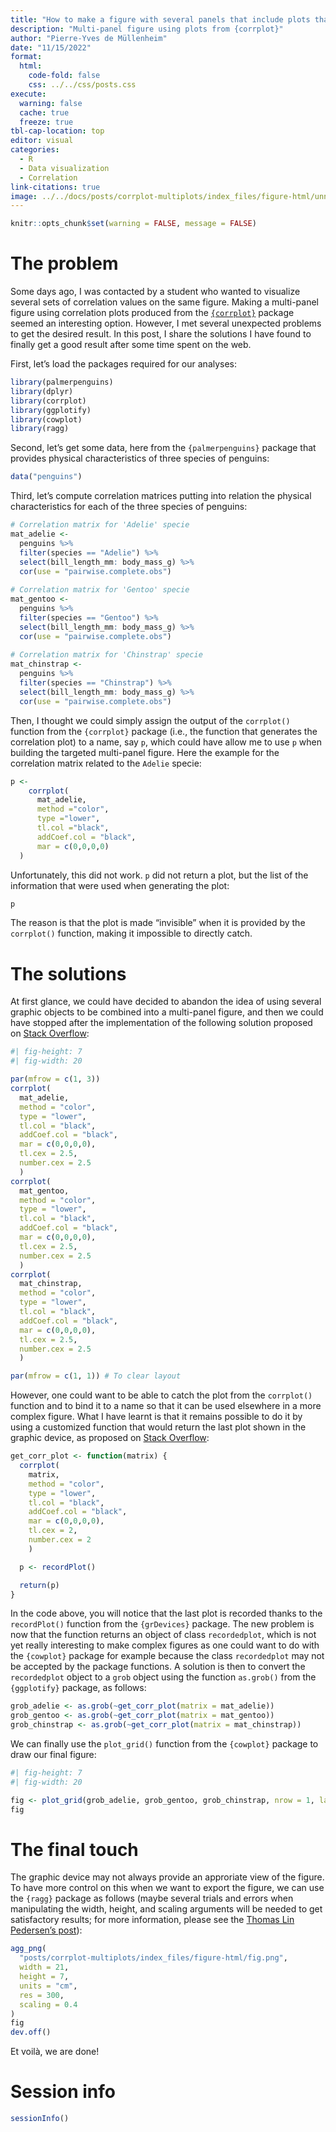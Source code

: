 ```yaml
---
title: "How to make a figure with several panels that include plots that are initially invisible? The case of the {corrplot} package"
description: "Multi-panel figure using plots from {corrplot}"
author: "Pierre-Yves de Müllenheim"
date: "11/15/2022"
format:
  html:
    code-fold: false
    css: ../../css/posts.css
execute:
  warning: false
  cache: true
  freeze: true
tbl-cap-location: top
editor: visual
categories:
  - R
  - Data visualization
  - Correlation
link-citations: true
image: ../../docs/posts/corrplot-multiplots/index_files/figure-html/unnamed-chunk-9-1.png
---
```


```r
knitr::opts_chunk$set(warning = FALSE, message = FALSE)
```

# The problem

Some days ago, I was contacted by a student who wanted to visualize several sets of correlation values on the same figure. Making a multi-panel figure using correlation plots produced from the [`{corrplot}`](https://github.com/taiyun/corrplot) package seemed an interesting option. However, I met several unexpected problems to get the desired result. In this post, I share the solutions I have found to finally get a good result after some time spent on the web.

First, let's load the packages required for our analyses:

```r
library(palmerpenguins)
library(dplyr)
library(corrplot)
library(ggplotify)
library(cowplot)
library(ragg)
```

Second, let's get some data, here from the `{palmerpenguins}` package that provides physical characteristics of three species of penguins:

```r
data("penguins")
```

Third, let's compute correlation matrices putting into relation the physical characteristics for each of the three species of penguins:

```r
# Correlation matrix for 'Adelie' specie
mat_adelie <- 
  penguins %>% 
  filter(species == "Adelie") %>%
  select(bill_length_mm: body_mass_g) %>%
  cor(use = "pairwise.complete.obs")
  
# Correlation matrix for 'Gentoo' specie
mat_gentoo <- 
  penguins %>% 
  filter(species == "Gentoo") %>%
  select(bill_length_mm: body_mass_g) %>%
  cor(use = "pairwise.complete.obs")
  
# Correlation matrix for 'Chinstrap' specie
mat_chinstrap <- 
  penguins %>% 
  filter(species == "Chinstrap") %>%
  select(bill_length_mm: body_mass_g) %>%
  cor(use = "pairwise.complete.obs")

```

Then, I thought we could simply assign the output of the `corrplot()` function from the `{corrplot}` package (i.e., the function that generates the correlation plot) to a name, say `p`, which could have allow me to use `p` when building the targeted multi-panel figure. Here the example for the correlation matrix related to the `Adelie` specie:

```r
p <-
    corrplot(
      mat_adelie, 
      method ="color", 
      type ="lower", 
      tl.col ="black",
      addCoef.col = "black",
      mar = c(0,0,0,0)
  )
```

Unfortunately, this did not work. `p` did not return a plot, but the list of the information that were used when generating the plot:

```r
p
```

The reason is that the plot is made "invisible" when it is provided by the `corrplot()` function, making it impossible to directly catch.

# The solutions

At first glance, we could have decided to abandon the idea of using several graphic objects to be combined into a multi-panel figure, and then we could have stopped after the implementation of the following solution proposed on [Stack Overflow](https://stackoverflow.com/questions/27929452/r-return-corrplot-as-object):

```r
#| fig-height: 7
#| fig-width: 20

par(mfrow = c(1, 3))
corrplot(
  mat_adelie, 
  method = "color", 
  type = "lower", 
  tl.col = "black",
  addCoef.col = "black",
  mar = c(0,0,0,0),
  tl.cex = 2.5,
  number.cex = 2.5
  )
corrplot(
  mat_gentoo, 
  method = "color", 
  type = "lower", 
  tl.col = "black",
  addCoef.col = "black",
  mar = c(0,0,0,0),
  tl.cex = 2.5,
  number.cex = 2.5
  )
corrplot(
  mat_chinstrap, 
  method = "color", 
  type = "lower", 
  tl.col = "black",
  addCoef.col = "black",
  mar = c(0,0,0,0),
  tl.cex = 2.5,
  number.cex = 2.5
  )

par(mfrow = c(1, 1)) # To clear layout
```

However, one could want to be able to catch the plot from the `corrplot()` function and to bind it to a name so that it can be used elsewhere in a more complex figure. What I have learnt is that it remains possible to do it by using a customized function that would return the last plot shown in the graphic device, as proposed on [Stack Overflow](https://stackoverflow.com/questions/65031113/how-to-save-a-plot-created-by-corrplot-function-in-r):

```r
get_corr_plot <- function(matrix) {
  corrplot(
    matrix,
    method = "color", 
    type = "lower", 
    tl.col = "black",
    addCoef.col = "black",
    mar = c(0,0,0,0),
    tl.cex = 2,
    number.cex = 2
    )

  p <- recordPlot()

  return(p)
}
```

In the code above, you will notice that the last plot is recorded thanks to the `recordPlot()` function from the `{grDevices}` package. The new problem is now that the function returns an object of class `recordedplot`, which is not yet really interesting to make complex figures as one could want to do with the `{cowplot}` package for example because the class `recordedplot` may not be accepted by the package functions. A solution is then to convert the `recordedplot` object to a `grob` object using the function `as.grob()` from the `{ggplotify}` package, as follows:

```r
grob_adelie <- as.grob(~get_corr_plot(matrix = mat_adelie))
grob_gentoo <- as.grob(~get_corr_plot(matrix = mat_gentoo))
grob_chinstrap <- as.grob(~get_corr_plot(matrix = mat_chinstrap))
```

We can finally use the `plot_grid()` function from the `{cowplot}` package to draw our final figure:

```r
#| fig-height: 7
#| fig-width: 20

fig <- plot_grid(grob_adelie, grob_gentoo, grob_chinstrap, nrow = 1, labels=LETTERS[1:3], label_size = 25)
fig
```

# The final touch

The graphic device may not always provide an approriate view of the figure. To have more control on this when we want to export the figure, we can use the `{ragg}` package as follows (maybe several trials and errors when manipulating the width, height, and scaling arguments will be needed to get satisfactory results; for more information, please see the [Thomas Lin Pedersen's post](https://www.tidyverse.org/blog/2020/08/taking-control-of-plot-scaling/)):

```r
agg_png(
  "posts/corrplot-multiplots/index_files/figure-html/fig.png", 
  width = 21, 
  height = 7, 
  units = "cm",
  res = 300,
  scaling = 0.4
)
fig
dev.off()
```

Et voilà, we are done!

# Session info

```r
sessionInfo()
```
